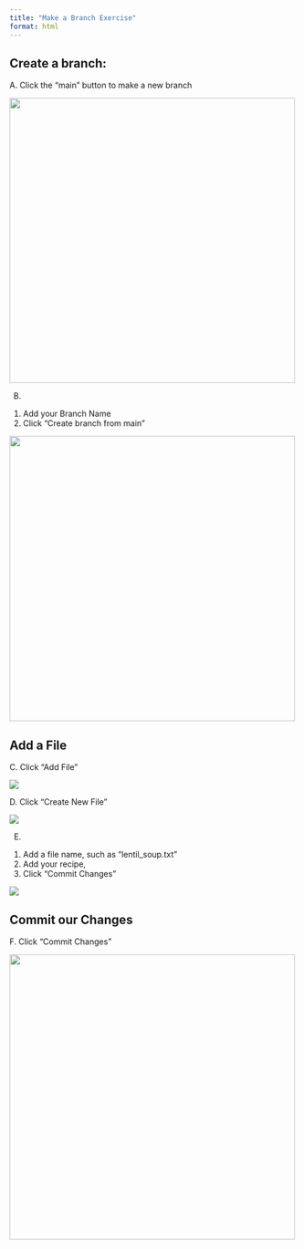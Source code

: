```yaml
---
title: "Make a Branch Exercise"
format: html
---
```


## Create a branch:

A. Click the "main" button to make a new branch

![](branch1.png){width=500}

B. 
  1. Add your Branch Name
  2. Click "Create branch from main"
  
![](branch2.png){width=500} 

## Add a File

C. Click "Add File"

![](branch3.png)

D. Click "Create New File"

![](branch4.png)

E. 
  1. Add a file name, such as "lentil_soup.txt" 
  2. Add your recipe, 
  3. Click "Commit Changes" 

![](branch5.png)

## Commit our Changes

F. Click "Commit Changes" 

![](branch6.png){width=500}

